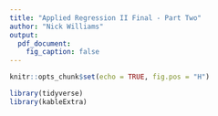 ```yaml
---
title: "Applied Regression II Final - Part Two"
author: "Nick Williams"
output: 
  pdf_document:
    fig_caption: false
---
```


```r
knitr::opts_chunk$set(echo = TRUE, fig.pos = "H")

library(tidyverse)
library(kableExtra)
```


```r

```

